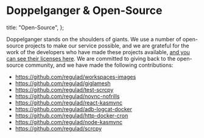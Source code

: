 # Doppelganger & Open-Source

  title: "Open-Source",
};

Doppelganger stands on the shoulders of giants. We use a number of open-source projects to make our service possible, and we are grateful for the work of the developers who have made these projects available, [and you can see their licenses here](/licenses). We are committed to giving back to the open-source community, and we have made the following contributions:

- https://github.com/regulad/workspaces-images
- https://github.com/regulad/giglamesh
- https://github.com/regulad/test-scrcpy
- https://github.com/regulad/novnc-nofrills
- https://github.com/regulad/react-kasmvnc
- https://github.com/regulad/adb-logcat-docker
- https://github.com/regulad/http-docker-cron
- https://github.com/regulad/node-kasmvnc
- https://github.com/regulad/scrcpy

